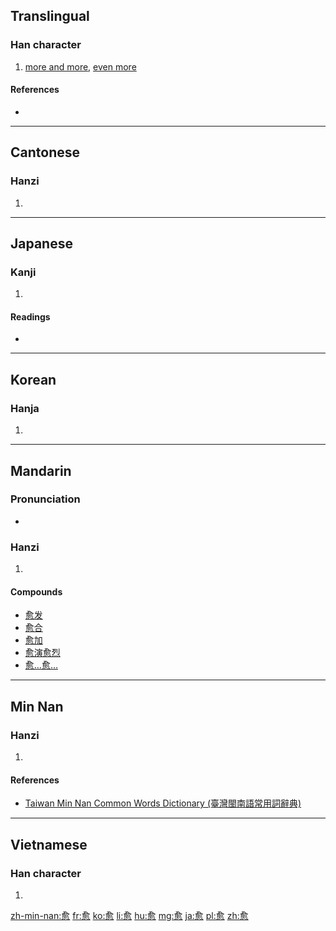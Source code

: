 {{also|癒|瘉}}
==Translingual==

===Han character===
{{Han char|rn=61|rad=心|as=09|sn=13|four=8033<sub>2</sub>|canj=人一月心 (OMBP)|ids=⿱[[俞]][[心]]}}

# [[more and more]], [[even more]]

====References====
* {{Han ref|kx=0394.030|dkj=10904|dj=0730.140|hdz=42322.150|uh=6108|ud=24840|bh=B755|bd=46933}}

----

==Cantonese==

===Hanzi===
{{yue-hanzi|jyut=[[jyu6]]|y=yu6|tra=[[癒]], [[瘉]]}}

# {{defn|lang=yue|sort=心09}}

----

==Japanese==

===Kanji===
{{ja-kanji|grade=uc|rs=心09}}

# {{defn|lang=ja|sort=心09}}

====Readings====
* {{ja-readings|on=[[ゆ]] (yu)|kun=[[まさる]] (masaru), [[いよいよ]] (iyoiyo)}}

----

==Korean==

===Hanja===
{{ko-hanja|hangeul=[[유]]|eumhun=|rv=yu|mr=yu|y=yu}}

# {{defn|lang=ko|sort=心09}}

----

==Mandarin==

===Pronunciation===
* {{audio|Zh-yù.ogg|Audio|lang=cmn}}

===Hanzi===
{{cmn-hanzi|tra=[[癒]], [[瘉]]|pin=[[yù]] ([[yu4]])|wg=yü<sup>4</sup>}}

# {{defn|lang=cmn|sort=心09}}

====Compounds====
* [[愈发]]
* [[愈合]]
* [[愈加]]
* [[愈演愈烈]]
* [[愈…愈…]]

----

==Min Nan==

===Hanzi===
{{nan-hanzi|tlpa=jú (ju<sup>2</sup>), lú (lu<sup>2</sup>)}}

# {{defn|lang=nan|sort=心09}}

====References====
*[http://twblg.dict.edu.tw/holodict_new/result_detail.jsp?n_no=9454&curpage=1&sample=%E6%84%88&radiobutton=1&querytarget=1&limit=20&pagenum=1&rowcount=1 Taiwan Min Nan Common Words Dictionary (臺灣閩南語常用詞辭典)]

----

==Vietnamese==

===Han character===
{{vi-hantu|[[rủ]]|rs=心09}}

# {{defn|lang=vi|sort=心09}}

[[zh-min-nan:愈]]
[[fr:愈]]
[[ko:愈]]
[[li:愈]]
[[hu:愈]]
[[mg:愈]]
[[ja:愈]]
[[pl:愈]]
[[zh:愈]]